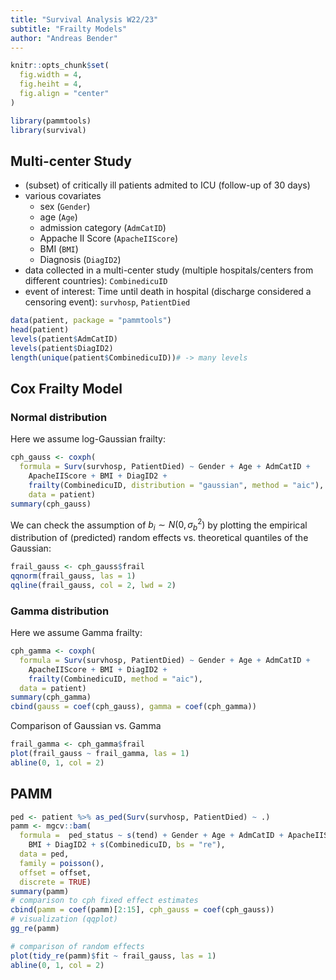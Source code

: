 ```yaml
---
title: "Survival Analysis W22/23"
subtitle: "Frailty Models"
author: "Andreas Bender"
---
```


```r
knitr::opts_chunk$set(
  fig.width = 4,
  fig.heiht = 4,
  fig.align = "center"
)
```


```r
library(pammtools)
library(survival)
```


## Multi-center Study

- (subset) of critically ill patients admited to ICU (follow-up of 30 days)
- various covariates
  + sex (`Gender`)
  + age (`Age`)
  + admission category (`AdmCatID`)
  + Appache II Score (`ApacheIIScore`)
  + BMI (`BMI`)
  + Diagnosis (`DiagID2`)
- data collected in a multi-center study (multiple hospitals/centers from different countries): `CombinedicuID`
- event of interest: Time until death in hospital (discharge considered a censoring event): `survhosp`, `PatientDied`

```r
data(patient, package = "pammtools")
head(patient)
levels(patient$AdmCatID)
levels(patient$DiagID2)
length(unique(patient$CombinedicuID))# -> many levels
```

## Cox Frailty Model

### Normal distribution

Here we assume log-Gaussian frailty:

```r
cph_gauss <- coxph(
  formula = Surv(survhosp, PatientDied) ~ Gender + Age + AdmCatID +
    ApacheIIScore + BMI + DiagID2 +
    frailty(CombinedicuID, distribution = "gaussian", method = "aic"),
    data = patient)
summary(cph_gauss)
```

We can check the assumption of $b_i \sim N(0, \sigma_b^2)$ by plotting the empirical distribution of (predicted) random effects vs. theoretical quantiles of the Gaussian:

```r
frail_gauss <- cph_gauss$frail
qqnorm(frail_gauss, las = 1)
qqline(frail_gauss, col = 2, lwd = 2)
```

### Gamma distribution

Here we assume Gamma frailty:

```r
cph_gamma <- coxph(
  formula = Surv(survhosp, PatientDied) ~ Gender + Age + AdmCatID +
    ApacheIIScore + BMI + DiagID2 +
    frailty(CombinedicuID, method = "aic"),
  data = patient)
summary(cph_gamma)
cbind(gauss = coef(cph_gauss), gamma = coef(cph_gamma))
```

Comparison of Gaussian vs. Gamma
```r
frail_gamma <- cph_gamma$frail
plot(frail_gauss ~ frail_gamma, las = 1)
abline(0, 1, col = 2)
```


## PAMM

```r
ped <- patient %>% as_ped(Surv(survhosp, PatientDied) ~ .)
pamm <- mgcv::bam(
  formula =  ped_status ~ s(tend) + Gender + Age + AdmCatID + ApacheIIScore +
    BMI + DiagID2 + s(CombinedicuID, bs = "re"),
  data = ped,
  family = poisson(),
  offset = offset,
  discrete = TRUE)
summary(pamm)
# comparison to cph fixed effect estimates
cbind(pamm = coef(pamm)[2:15], cph_gauss = coef(cph_gauss))
# visualization (qqplot)
gg_re(pamm)
```

```r
# comparison of random effects
plot(tidy_re(pamm)$fit ~ frail_gauss, las = 1)
abline(0, 1, col = 2)
```
